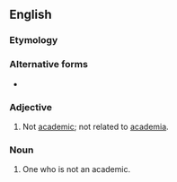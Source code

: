 {{also|non-academic}}
==English==

===Etymology===
{{prefix|non|academic|lang=en}}

===Alternative forms===
* {{l|en|non-academic}}

===Adjective===
{{en-adj|-}}

# Not [[academic]]; not related to [[academia]].

===Noun===
{{en-noun}}

# One who is not an academic.